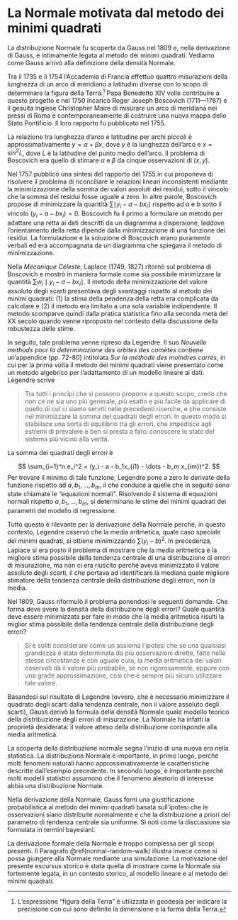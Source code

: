 # La Normale motivata dal metodo dei minimi quadrati {#gauss-normale}

La distribuzione Normale fu scoperta da Gauss nel 1809 e, nella derivazione di Gauss, è intimamente legata al metodo dei minimi quadrati. Vediamo come Gauss arrivò alla definizione della densità Normale.

Tra il 1735 e il 1754 l'Accademia di Francia effettuò quattro misurazioni della lunghezza di un arco di meridiano a latitudini diverse con lo scopo di determinare la figura della Terra.^[L'espressione "figura della Terra" è utilizzata in geodesia per indicare la precisione con cui sono definite la dimensione e la forma della Terra.] Papa Benedetto XIV volle contribuire a questo progetto e nel 1750 incaricò Roger Joseph Boscovich (1711—1787) e il gesuita inglese Christopher Maire di misurare un arco di meridiana nei pressi di Roma e contemporaneamente di costruire una nuova mappa dello Stato Pontificio. Il loro rapporto fu pubblicato nel 1755.

La relazione tra lunghezza d'arco e latitudine per archi piccoli è approssimativamente $y =  \alpha + \beta x$, dove $y$ è la lunghezza dell'arco e $x = sin^2L$, dove $L$ è la latitudine del punto medio dell'arco. Il problema di Boscovich era quello di stimare $\alpha$ e $\beta$ da cinque osservazioni di $(x, y)$.

Nel 1757 pubblicò una sintesi del rapporto del 1755 in cui proponeva di risolvere il problema di riconciliare le relazioni lineari inconsistenti mediante la minimizzazione della somma dei valori assoluti dei residui, sotto il vincolo che la somma dei residui fosse uguale a zero. In altre parole, Boscovich propose di minimizzare la quantità $\sum \mid y_i - a - b x_i \mid$ rispetto ad $a$ e $b$ sotto il vincolo $(y_i - a - b x_i) = 0$. Boscovich fu il primo a formulare un metodo per adattare una retta ai dati descritti da un diagramma a dispersione, laddove l'orientamento della retta dipende dalla minimizzazione di una funzione dei residui. La  formulazione e la soluzione di Boscovich erano puramente verbali ed era accompagnata da un diagramma che spiegava il metodo di minimizzazione.

Nella _Mécanique Céleste_, Laplace (1749, 1827) ritornò sul problema di Boscovich e mostrò in maniera formale come sia possibile minimizzare la quantità $\sum w_i \mid y_i - a - b x_i \mid$. Il metodo della minimizzazione del valore assoluto degli scarti presentava degli svantaggi rispetto al metodo dei minimi quadrati: (1) la stima della pendenza della retta era complicata da calcolare e (2) il metodo era limitato a una sola variabile indipendente. Il metodo scomparve quindi dalla pratica statistica fino alla seconda metà del XX secolo quando venne riproposto nel contesto della discussione della robustezza delle stime.

In seguito, tale problema venne ripreso da Legendre. Il suo _Nouvelle methods pour la determinazione des orbites des comètes_ contiene un'appendice (pp. 72-80) intitolata _Sur la méthode des moindres carrés_, in cui per la prima volta il metodo dei minimi quadrati viene presentato come un metodo algebrico per l'adattamento di un modello lineare ai dati. Legendre scrive

> Tra tutti i princìpi che si possono proporre a questo scopo, credo che non ce ne sia uno più generale, più esatto e più facile da applicare di quello di cui ci siamo serviti nelle precedenti ricerche, e che consiste nel minimizzare la somma dei quadrati degli errori. In questo modo si stabilisce una sorta di equilibrio tra gli errori, che impedisce agli estremi di prevalere e ben si presta a farci conoscere lo stato del sistema più vicino alla verità.

La somma dei quadrati degli errori è

$$
\sum_{i=1}^n e_i^2 = (y_i - a - b_1x_{i1} - \dots - b_m x_{im})^2.
$$
Per trovare il minimo di tale funzione, Legendre pone a zero le derivate della funzione rispetto ad $a, b_1, \dots, b_m$, il che conduce a quelle che in seguito sono state chiamate le "equazioni normali". Risolvendo il sistema di equazioni normali rispetto $a, b_1, \dots, b_m$, si determinano le stime dei minimi quadrati dei parametri del modello di regressione.

Tutto questo è rilevante per la derivazione della Normale perché, in questo contesto, Legendre osservò che la media aritmetica, quale caso speciale dei minimi quadrati, si ottiene minimizzando $\sum(y_i - b)^2$. In precedenza, Laplace si era posto il problema di mostrare che la media aritmetica è la migliore stima possibile della tendenza centrale di una distribuzione di errori di misurazione, ma non ci era riuscito perché aveva minimizzato il valore assoluto degli scarti, il che portava ad identificare la mediana quale migliore stimatore della tendenza centrale della distribuzione degli errori, non la media.

Nel 1809, Gauss riformulò il problema ponendosi le seguenti domande. Che forma deve avere la densità della distribuzione degli errori? Quale quantità deve essere minimizzata per fare in modo che la media aritmetica risulti la miglior stima possibile della tendenza centrale della distribuzione degli errori?

> Si è soliti considerare come un assioma l'ipotesi che se una qualsiasi grandezza è stata determinata da più osservazioni dirette, fatte nelle stesse circostanze e con uguale cura, la media aritmetica dei valori osservati dà il valore più probabile, se non rigorosamente, eppure con una grade approssimazione, così che è sempre più sicuro utilizzare tale valore.

Basandosi sul risultato di Legendre (ovvero, che è necessario minimizzare il quadrato degli scarti dalla tendenza centrale, non il valore assoluto degli scarti), Gauss derivò la formula della densità Normale quale modello teorico della distribuzione degli errori di misurazione. La Normale ha infatti la proprietà desiderata: il valore atteso della distribuzione corrisponde alla media aritmetica.

La scoperta della distribuzione normale segna l'inizio di una nuova era nella statistica. La distribuzione Normale è importante, in primo luogo, perché molti fenomeni naturali hanno approssimativamente le caratteristiche descritte dall'esempio precedente. In secondo luogo, è importante perché molti modelli statistici assumono che il fenomeno aleatorio di interesse abbia una distribuzione Normale.

Nella derivazione della Normale, Gauss fornì una giustificazione probabilistica al metodo dei minimi quadrati basata sull'ipotesi che le osservazioni siano distribuite normalmente e che la distribuzione a priori del parametro di tendenza centrale sia uniforme. Si noti come la discussione sia formulata in termini bayesiani.

La derivazione formale della Normale è troppo complessa per gli scopi presenti. Il Paragrafo \@ref(normal-random-walk) illustra invece come si possa giungere alla Normale mediante una simulazione. La motivazione del presente escursus storico è stata quella di mostrare come la Normale sia fortemente legata, in un contesto storico, al modello lineare e al metodo dei minimi quadrati.






